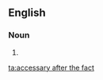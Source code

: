==English==

===Noun===
{{en-noun|accessaries after the fact}}

# {{alternative spelling of|accessory after the fact|lang=en}}

[[ta:accessary after the fact]]